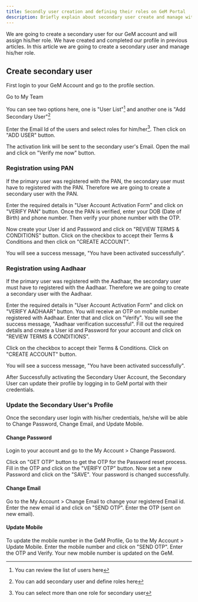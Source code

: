 ```yaml
---
title: Secondly user creation and defining their roles on GeM Portal
description: Briefly explain about secondary user create and manage with role basis on GeM Portal
---
```

We are going to create a secondary user for our GeM account and will assign his/her role. We have created and completed our profile in <Link href="/profile-completion">previous articles</Link>.
In this article we are going to create a secondary user and manage his/her role.
## Create secondary user
First login to your GeM Account and go to the profile section.

Go to My Team

You can see two options here, one is "User List"[^1] and another one is "Add Secondary User"[^2]

Enter the Email Id of the users and select roles for him/her[^3]. Then click on "ADD USER" button.

The activation link will be sent to the secondary user's Email. Open the mail and click on "Verify me now" button.

<Notes title="Note:" 
content="If Primary user has registered with PAN, the Secondary user will have to register with PAN. And, If Primary user has registered with Aadhaar, the Secondary user will have to register with Aadhaar."/>

### Registration using PAN
If the primary user was registered with the PAN, the secondary user must have to registered with the PAN. Therefore we are going to create a secondary user with the PAN.

Enter the required details in "User Account Activation Form" and click on "VERIFY PAN" button. Once the PAN is verified, enter your DOB (Date of Birth) and phone number. Then verify your phone number with the OTP.

Now create your User id and Password and click on "REVIEW TERMS & CONDITIONS" button. Click on the checkbox to accept their Terms & Conditions and then click on "CREATE ACCOUNT".

You will see a success message, "You have been activated successfully".

### Registration using Aadhaar
If the primary user was registered with the Aadhaar, the secondary user must have to registered with the Aadhaar. Therefore we are going to create a secondary user with the Aadhaar.

Enter the required details in "User Account Activation Form" and click on "VERIFY AADHAAR" button. You will receive an OTP on mobile number registered with Aadhaar. Enter that and click on "Verify".
You will see the success message, "Aadhaar verification successful". Fill out the required details and create a User id and Password for your account and click on "REVIEW TERMS & CONDITIONS".

Click on the checkbox to accept their Terms & Conditions. Click on "CREATE ACCOUNT" button.

You will see a success message, "You have been activated successfully".

After Successfully activating the Secondary User Account,
the Secondary User can update their profile by logging in to GeM portal with
their credentials.

### Update the Secondary User's Profile
Once the secondary user login with his/her credentials, he/she will be able to Change Password, Change Email, and Update Mobile.
#### Change Password
Login to your account and go to the My Account > Change Password.

Click on "GET OTP" button to get the OTP for the Password reset process. Fill in the OTP and click on the "VERIFY OTP" button.
Now set a new Password and click on the "SAVE". Your password is changed successfully.
#### Change Email
Go to the My Account > Change Email to change your registered Email id.
Enter the new email id and click on "SEND OTP". Enter the OTP (sent on new email).

#### Update Mobile
To update the mobile number in the GeM Profile, Go to the My Account > Update Mobile.
Enter the mobile number and click on "SEND OTP". Enter the OTP and Verify. Your new mobile number is updated on the GeM.

[^1]: You can review the list of users here
[^2]: You can add secondary user and define roles here
[^3]: You can select more than one role for secondary user